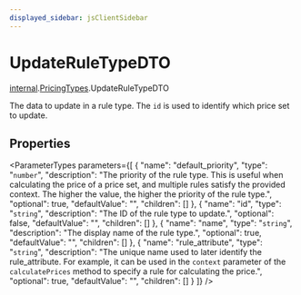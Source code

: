 ```yaml
---
displayed_sidebar: jsClientSidebar
---
```



# UpdateRuleTypeDTO

[internal](../../internal/modules/admin_discounts.internal.internal-1.mdx).[PricingTypes](../../internal-1/modules/admin_discounts.internal.internal-1.PricingTypes.mdx).UpdateRuleTypeDTO

The data to update in a rule type. The `id` is used to identify which price set to update.

## Properties

<ParameterTypes parameters={[
  {
    "name": "default_priority",
    "type": "`number`",
    "description": "The priority of the rule type. This is useful when calculating the price of a price set, and multiple rules satisfy the provided context. The higher the value, the higher the priority of the rule type.",
    "optional": true,
    "defaultValue": "",
    "children": []
  },
  {
    "name": "id",
    "type": "`string`",
    "description": "The ID of the rule type to update.",
    "optional": false,
    "defaultValue": "",
    "children": []
  },
  {
    "name": "name",
    "type": "`string`",
    "description": "The display name of the rule type.",
    "optional": true,
    "defaultValue": "",
    "children": []
  },
  {
    "name": "rule_attribute",
    "type": "`string`",
    "description": "The unique name used to later identify the rule_attribute. For example, it can be used in the `context` parameter of the `calculatePrices` method to specify a rule for calculating the price.",
    "optional": true,
    "defaultValue": "",
    "children": []
  }
]} />
